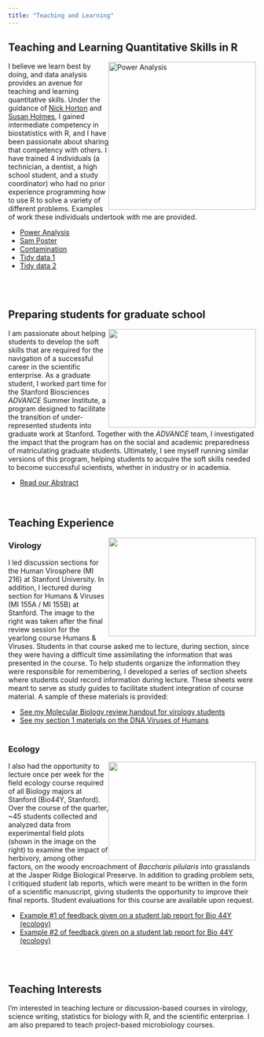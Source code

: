 ```yaml
---
title: "Teaching and Learning"
---
```


## Teaching and Learning Quantitative Skills in R    
<img src="power.png" alt="Power Analysis" style="float:right;width:300px;height:300px;">

I believe we learn best by doing, and data analysis provides an avenue for teaching and learning quantitative skills. Under the guidance of [Nick Horton](https://www.amherst.edu/people/facstaff/nhorton) and [Susan Holmes](http://statweb.stanford.edu/~susan/), I gained intermediate competency in biostatistics with R, and I have been passionate about sharing that competency with others. I have trained 4 individuals (a technician, a dentist, a high school student, and a study coordinator) who had no prior experience programming how to use R to solve a variety of different problems. Examples of work these individuals undertook with me are provided. 

- [Power Analysis](SamuelWalker-PowerCalculations.html) 
- [Sam Poster](https://www.facebook.com/brushwithucsf/photos/a.508465669348620.1073741828.508188532709667/698045417057310/?type=3&theater)
- [Contamination](ContaminationProject.html)    
- [Tidy data 1](FelixChen_TidyingClinicalData.html)   
- [Tidy data 2](SwethaKanukula-TidyingClinicalData.html)       

<br>
<br>


## Preparing students for graduate school
<img src="20140714_dinner.jpg"  style="float:right;width:300px;height:200px;">
I am passionate about helping students to develop the soft skills that are required for the navigation of a successful career in the scientific enterprise. As a graduate student, I worked part time for the Stanford Biosciences *ADVANCE* Summer Institute, a program designed to facilitate the transition of under-represented students into graduate work at Stanford. Together with the *ADVANCE* team, I investigated the impact that the program has on the social and academic preparedness of matriculating graduate students. Ultimately, I see myself running similar versions of this program, helping students to acquire the soft skills needed to become successful scientists, whether in industry or in academia.

- [Read our Abstract](https://www.aaas.org/abstract/stanford-advance-novel-program-transitioning-bioscience-students-graduate-school)   

<br>

## Teaching Experience

<img src="teaching.jpg"  style="float:right;width:300px;height:200px;">

### Virology
I led discussion sections for the Human Virosphere (MI 216) at Stanford University. In addition, I lectured during section for Humans & Viruses (MI 155A / MI 155B) at Stanford. The image to the right was taken after the final review session for the yearlong course Humans & Viruses. Students in that course asked me to lecture, during section, since they were having a difficult time assimilating the information that was presented in the course. To help students organize the information they were responsible for remembering, I developed a series of section sheets where students could record information during lecture. These sheets were meant to serve as study guides to facilitate student integration of course material. A sample of these materials is provided:

- [See my Molecular Biology review handout for virology students](MoBioRev_Notes.pdf)
- [See my section 1 materials on the DNA Viruses of Humans](Virology_Section1_shortened.pdf)
<br>
<br>

### Ecology
<img src="plots.png"  style="float:right;width:300px;height:200px;">
I also had the opportunity to lecture once per week for the field ecology course required of all Biology majors at Stanford (Bio44Y, Stanford). Over the course of the quarter, ~45 students collected and analyzed data from experimental field plots (shown in the image on the right) to examine the impact of herbivory, among other factors, on the woody encroachment of *Baccharis pilularis* into grasslands at the Jasper Ridge Biological Preserve. In addition to grading problem sets, I critiqued student lab reports, which were meant to be written in the form of a scientific manuscript, giving students the opportunity to improve their final reports. Student evaluations for this course are available upon request.

- [Example #1 of feedback given on a student lab report for Bio 44Y (ecology)](student_report.pdf)
- [Example #2 of feedback given on a student lab report for Bio 44Y (ecology)](StudentReport2.pdf)

<br>
<br>

## Teaching Interests
I'm interested in teaching lecture or discussion-based courses in virology, science writing, statistics for biology with R, and the scientific enterprise. I am also prepared to teach project-based microbiology courses.
